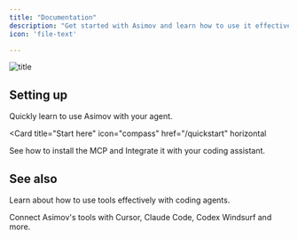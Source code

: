 ```yaml
---
title: "Documentation"
description: "Get started with Asimov and learn how to use it effectively."
icon: 'file-text'

---
```

![title](dashboard.png)
## Setting up

Quickly learn to use Asimov with your agent.

<Card
  title="Start here"
  icon="compass"
  href="/quickstart"
  horizontal
>
  See how to install the MCP and Integrate it with your coding assistant.
</Card>

## See also

Learn about how to use tools effectively with coding agents.

<Columns cols={1}>
  <Card
    title="MCP Intergation"
    icon="plug"
    href="/integrations/mcp-integration"
  >
    Connect Asimov's tools with Cursor, Claude Code, Codex Windsurf and more.
  </Card>

  
</Columns>


